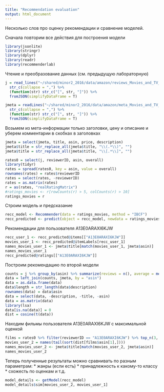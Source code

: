 ```yaml
---
title: "Recommendation evaluation"
output: html_document
---
```


Несколько слов про оценку рекомендации и сравнение моделей.

Сначала повторим все действия для построения модели

```r
library(jsonlite)
library(stringr)
library(dplyr)
library(readr)
library(recommenderlab)
```

Чтение и преобразование данных (см. предыдущую лабораторную)

```r
j = read_lines("~/shared/minor2_2016/data/amazon/reviews_Movies_and_TV_5_sub48.json") %>% 
  str_c(collapse = ",") %>%  
  (function(str) str_c("[", str, "]")) %>% 
  fromJSON(simplifyDataFrame = T)

jmeta = readLines("~/shared/minor2_2016/data/amazon/meta_Movies_and_TV_5_sub48.json") %>% 
  str_c(collapse = ",") %>%  
  (function(str) str_c("[", str, "]")) %>% 
  fromJSON(simplifyDataFrame = T)
```

Возьмем из мета-информации только заголовки, цену и описание и уберем комментарии в скобках в заголовках

```r
jmeta = select(jmeta, title, asin, price, description)
jmeta$title = str_replace_all(jmeta$title, "\\(.*\\)", "")
jmeta$title = str_replace_all(jmeta$title, "\\[.*\\]", "")
```

```r
rates0 = select(j, reviewerID, asin, overall)
library(tidyr)
rates = spread(rates0, key = asin, value = overall)
rownames(rates) = rates$reviewerID
rates = select(rates, -reviewerID)
rates = as.matrix(rates)
r = as(rates, "realRatingMatrix")
#ratings_movies <- r[rowCounts(r) > 5, colCounts(r) > 10] 
ratings_movies = r
```

Строим модель и предсказание

```r
recc_model <- Recommender(data = ratings_movies, method = "IBCF")
recc_predicted <- predict(object = recc_model, newdata = ratings_movies, n = 6)
```

Рекомендации для пользователя A13E0ARAXI6KJW
```r
recc_user_1 <- recc_predicted@items[["A13E0ARAXI6KJW"]]
movies_user_1 <- recc_predicted@itemLabels[recc_user_1]
names_movies_user_1 <- jmeta$title[match(movies_user_1, jmeta$asin)]
names_movies_user_1
recc_predicted@ratings[["A13E0ARAXI6KJW"]]
```

Построим рекомендацию по второй модели
```r
counts = j %>% group_by(asin) %>% summarize(reviews = n(), average = mean(overall))
data = left_join(counts, jmeta, by = "asin")
data = as.data.frame(data)
data$length = str_length(data$description)
rownames(data) = data$asin
data = select(data, -description, -title, -asin)
data = as.matrix(data)
library(lsa)
data[is.na(data)] = 0
dist = cosine(t(data))
```

Находим фильмы пользователя A13E0ARAXI6KJW с максимальной оценкой

```r
films = rates0 %>% filter(reviewerID == "A13E0ARAXI6KJW") %>% top_n(3, overall)
movies_user_2 = names(tail(sort(dist[films$asin[1],])))
names_movies_user_2 <- jmeta$title[match(movies_user_2, jmeta$asin)]
names_movies_user_2
```

Теперь полученные результаты можно сравнивать по разным параметрам: 
* жанры (если есть)
* принадлежность к какому-то классу
* схожесть по оценкам и т.д.

```r
model_details <- getModel(recc_model)
model_details$sim[movies_user_2, movies_user_1]
```

